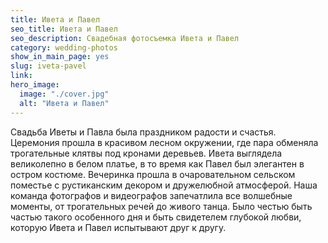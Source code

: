 ---
title: Ивета и Павел
seo_title: Ивета и Павел
seo_description: Свадебная фотосъемка Ивета и Павел
category: wedding-photos
show_in_main_page: yes
slug: iveta-pavel
link:
hero_image:
  image: "./cover.jpg"
  alt: "Ивета и Павел"
---
Свадьба Иветы и Павла была праздником радости и счастья. Церемония прошла в красивом лесном окружении, где пара обменяла трогательные клятвы под кронами деревьев. Ивета выглядела великолепно в белом платье, в то время как Павел был элегантен в остром костюме. Вечеринка прошла в очаровательном сельском поместье с рустиканским декором и дружелюбной атмосферой. Наша команда фотографов и видеографов запечатлила все волшебные моменты, от трогательных речей до живого танца. Было честью быть частью такого особенного дня и быть свидетелем глубокой любви, которую Ивета и Павел испытывают друг к другу.